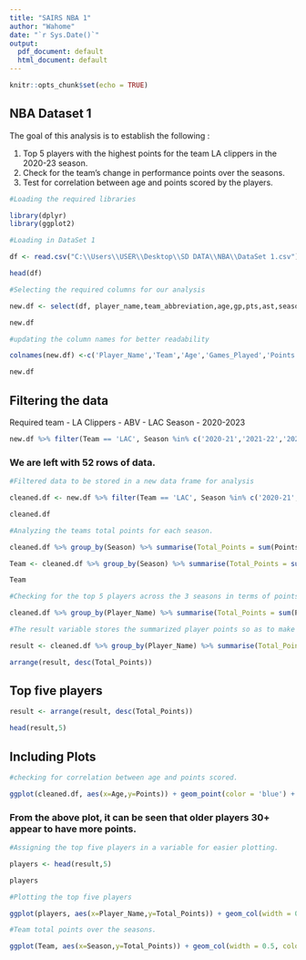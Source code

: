 ---
title: "SAIRS NBA 1"
author: "Wahome"
date: "`r Sys.Date()`"
output:
  pdf_document: default
  html_document: default
---

```{r setup, include=FALSE}
knitr::opts_chunk$set(echo = TRUE)
```

## NBA Dataset 1

The goal of this analysis is to establish the following :

1. Top 5 players with the highest points for the team LA clippers in the 2020-23 season.
2. Check for the team's change in performance points over the seasons.
3. Test for correlation between age and points scored by the players.

```{r}

#Loading the required libraries

library(dplyr)
library(ggplot2)

```
```{r}
#Loading in DataSet 1

df <- read.csv("C:\\Users\\USER\\Desktop\\SD DATA\\NBA\\DataSet 1.csv")

head(df)

```

```{r}

#Selecting the required columns for our analysis

new.df <- select(df, player_name,team_abbreviation,age,gp,pts,ast,season)

new.df

```

```{r}
#updating the column names for better readability

colnames(new.df) <-c('Player_Name','Team','Age','Games_Played','Points','Assists','Season')

new.df

```

## Filtering the data

Required team - LA Clippers - ABV - LAC
Season - 2020-2023


```{r}

new.df %>% filter(Team == 'LAC', Season %in% c('2020-21','2021-22','2022-23'))

```

### We are left with 52 rows of data.

```{r}
#Filtered data to be stored in a new data frame for analysis

cleaned.df <- new.df %>% filter(Team == 'LAC', Season %in% c('2020-21','2021-22','2022-23'))

cleaned.df

```

```{r}
#Analyzing the teams total points for each season.

cleaned.df %>% group_by(Season) %>% summarise(Total_Points = sum(Points))

Team <- cleaned.df %>% group_by(Season) %>% summarise(Total_Points = sum(Points))

Team

```

```{r}
#Checking for the top 5 players across the 3 seasons in terms of points.

cleaned.df %>% group_by(Player_Name) %>% summarise(Total_Points = sum(Points))

```


```{r}
#The result variable stores the summarized player points so as to make it easy to sort the data from the highest to lowest points.

result <- cleaned.df %>% group_by(Player_Name) %>% summarise(Total_Points = sum(Points))

arrange(result, desc(Total_Points))


```

## Top five players

```{r}

result <- arrange(result, desc(Total_Points))

head(result,5)


```


## Including Plots

```{r}
#checking for correlation between age and points scored.

ggplot(cleaned.df, aes(x=Age,y=Points)) + geom_point(color = 'blue') + ggtitle('Age vs Points Scored')

```
### From the above plot, it can be seen that older players 30+ appear to have more points.

```{r}

#Assigning the top five players in a variable for easier plotting.

players <- head(result,5)

players

```


```{r}
#Plotting the top five players

ggplot(players, aes(x=Player_Name,y=Total_Points)) + geom_col(width = 0.5, color='green', fill='#03396c') + ggtitle('Top Five Players') + xlab("") + ylab('Points')


```

```{r}
#Team total points over the seasons.

ggplot(Team, aes(x=Season,y=Total_Points)) + geom_col(width = 0.5, color='green', fill= '#03396c') + ggtitle('Team Total Points') + xlab("Season") + ylab('Points')

```



